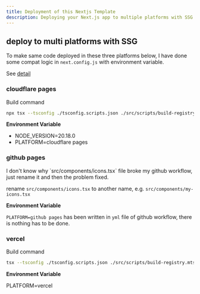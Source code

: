 ```yaml
---
title: Deployment of this Nextjs Template
description: Deploying your Next.js app to multiple platforms with SSG support.
---
```


## deploy to multi platforms with SSG

To make same code deployed in these three platforms below, I have done some compat logic in `next.config.js` with environment variable.

See [detail](https://github.com/asd55667/nextjs-template/blob/main/next.config.ts)

### cloudflare pages

Build command

```sh
npx tsx --tsconfig ./tsconfig.scripts.json ./src/scripts/build-registry.mts && npx tsx --tsconfig ./tsconfig.scripts.json ./src/scripts/build-static-route.mts && npx next build
```

**Environment Variable**

- NODE_VERSION=20.18.0
- PLATFORM=cloudflare pages


### github pages

<Callout className="mt-4">
I don't know why `src/components/icons.tsx` file broke my github workflow, just rename it and then the problem fixed.
</Callout>

rename `src/components/icons.tsx` to another name, e.g. `src/components/my-icons.tsx`

**Environment Variable**

`PLATFORM=github pages` has been written in `yml` file of github workflow, there is nothing has to be done.


### vercel

Build command

```sh
tsx --tsconfig ./tsconfig.scripts.json ./src/scripts/build-registry.mts && tsx --tsconfig ./tsconfig.scripts.json ./src/scripts/build-static-route.mts && npx next build
```

**Environment Variable**

PLATFORM=vercel
